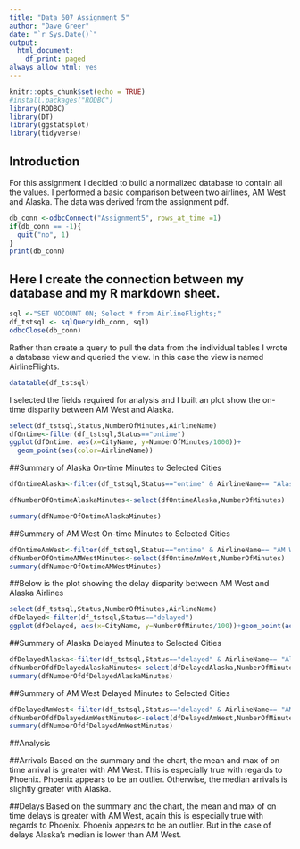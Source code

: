 ---
title: "Data 607 Assignment 5"
author: "Dave Greer"
date: "`r Sys.Date()`"
output:
  html_document:
    df_print: paged
always_allow_html: yes
---

```{r, include=FALSE}
knitr::opts_chunk$set(echo = TRUE)
#install.packages("RODBC")
library(RODBC)
library(DT)
library(ggstatsplot)
library(tidyverse)
```
## Introduction
For this assignment I decided to build a normalized database to contain all the values. I performed a basic comparison between two airlines, AM West and Alaska.  The data was derived from the assignment pdf.

```{r }
db_conn <-odbcConnect("Assignment5", rows_at_time =1)
if(db_conn == -1){
  quit("no", 1)
}
print(db_conn)
```
## Here I create the connection between my database and my R markdown sheet.

```{r  echo=FALSE}
sql <-"SET NOCOUNT ON; Select * from AirlineFlights;"
df_tstsql <- sqlQuery(db_conn, sql)
odbcClose(db_conn)
```
Rather than create a query to pull the data from the individual tables I
wrote a database view and queried the view. In this case the view is named 
AirlineFlights.

```{r}
datatable(df_tstsql)
```
I selected the fields required for analysis and I built an plot show the on-time disparity 
between AM West and Alaska.
```{r}
select(df_tstsql,Status,NumberOfMinutes,AirlineName)
dfOntime<-filter(df_tstsql,Status=="ontime")
ggplot(dfOntime, aes(x=CityName, y=NumberOfMinutes/1000))+
  geom_point(aes(color=AirlineName))

```
##Summary of Alaska On-time Minutes to Selected Cities 
```{r}
dfOntimeAlaska<-filter(df_tstsql,Status=="ontime" & AirlineName== "Alaska" )

dfNumberOfOntimeAlaskaMinutes<-select(dfOntimeAlaska,NumberOfMinutes)

summary(dfNumberOfOntimeAlaskaMinutes)
```
##Summary of AM West On-time Minutes to Selected Cities 
```{r}
dfOntimeAmWest<-filter(df_tstsql,Status=="ontime" & AirlineName== "AM West" )
dfNumberOfOntimeAMWestMinutes<-select(dfOntimeAmWest,NumberOfMinutes)
summary(dfNumberOfOntimeAMWestMinutes)
```
##Below is the plot showing the delay disparity between AM West and Alaska Airlines
```{r}
select(df_tstsql,Status,NumberOfMinutes,AirlineName)
dfDelayed<-filter(df_tstsql,Status=="delayed")
ggplot(dfDelayed, aes(x=CityName, y=NumberOfMinutes/100))+geom_point(aes(color=AirlineName))

```
##Summary of Alaska Delayed Minutes to Selected Cities 
```{r}
dfDelayedAlaska<-filter(df_tstsql,Status=="delayed" & AirlineName== "Alaska" )
dfNumberOfdfDelayedAlaskaMinutes<-select(dfDelayedAlaska,NumberOfMinutes)
summary(dfNumberOfdfDelayedAlaskaMinutes)
```
##Summary of AM West Delayed Minutes to Selected Cities 
```{r}
dfDelayedAmWest<-filter(df_tstsql,Status=="delayed" & AirlineName== "AM West" )
dfNumberOfdfDelayedAmWestMinutes<-select(dfDelayedAmWest,NumberOfMinutes)
summary(dfNumberOfdfDelayedAmWestMinutes)
```
##Analysis

##Arrivals
Based on the summary and the chart, the mean and max of on time arrival
is greater with AM West. This is especially true with regards to Phoenix.
Phoenix appears to be an outlier. Otherwise, the median arrivals is slightly 
greater with Alaska.  

##Delays
Based on the summary and the chart, the mean and max of on time delays
is greater with AM West, again this is especially true with regards to Phoenix.
Phoenix appears to be an outlier. But in the case of delays Alaska's median
is lower than AM West.




